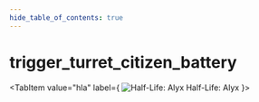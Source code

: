 ```yaml
---
hide_table_of_contents: true
---
```


<!---
!!!!!!
THIS PAGE IS AUTOGENERATED FROM GAME FGD DEFINITIONS!
DO NOT EDIT MANUALLY!
!!!!!!

In order to make edits, you can make an annotation file in /fgd_dump_overrides
-->


# trigger_turret_citizen_battery



<Tabs queryString="game">
    
<TabItem value="hla" label={
    <span>
        <img src="/img/hla_icon.png" alt="Half-Life: Alyx" className="tab-icon" />
        Half-Life: Alyx
    </span>
    }>
    <HLAPage />
</TabItem>

</Tabs>

